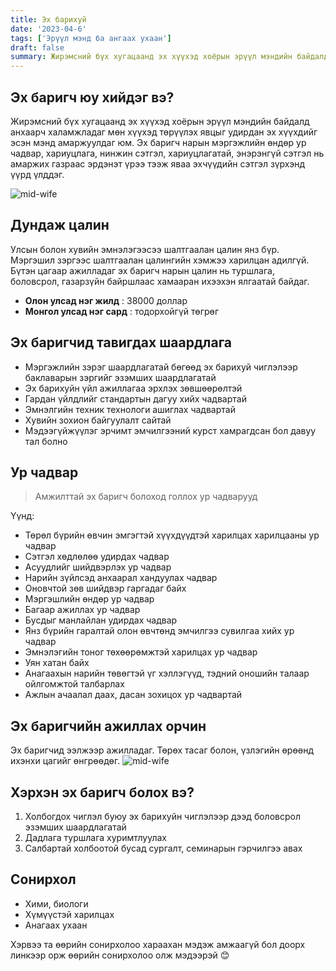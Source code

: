 ```yaml
---
title: Эх барихуй
date: '2023-04-6'
tags: ['Эрүүл мэнд ба ангаах ухаан']
draft: false
summary: Жирэмсний бүх хугацаанд эх хүүхэд хоёрын эрүүл мэндийн байдалд анхаарч халамжладаг мөн хүүхэд төрүүлэх явцыг удирдан эх хүүхдийг эсэн мэнд амаржуулдаг юм. Эх баригч нарын мэргэжлийн өндөр ур чадвар, хариуцлага, нинжин сэтгэл, хариуцлагатай, энэрэнгүй сэтгэл нь амаржих газраас эрдэнэт үрээ тээж яваа эхчүүдийн сэтгэл зүрхэнд үүрд үлддэг.
---
```


## Эх баригч юу хийдэг вэ?

Жирэмсний бүх хугацаанд эх хүүхэд хоёрын эрүүл мэндийн байдалд анхаарч халамжладаг мөн хүүхэд төрүүлэх явцыг удирдан эх хүүхдийг эсэн мэнд амаржуулдаг юм. Эх баригч нарын мэргэжлийн өндөр ур чадвар, хариуцлага, нинжин сэтгэл, хариуцлагатай, энэрэнгүй сэтгэл нь амаржих газраас эрдэнэт үрээ тээж яваа эхчүүдийн сэтгэл зүрхэнд үүрд үлддэг.

![mid-wife](https://images.aspen.edu/wp/uploads/2022/11/Nurse-Midwife-Certification-Everything-You-Need-to-Know-a-picture-of-a-midwife-handing-a-baby-to-a-patient..jpg)

## Дундаж цалин

Улсын болон хувийн эмнэлэгээсээ шалтгаалан цалин янз бүр. Мэргэшил зэргээс шалтгаалан цалингийн хэмжээ харилцан адилгүй. Бүтэн цагаар ажилладаг эх баригч нарын цалин нь туршлага, боловсрол, газарзүйн байршлаас хамааран ихээхэн ялгаатай байдаг.

- **Олон улсад нэг жилд** : 38000 доллар
- **Монгол улсад нэг сард** : тодорхойгүй төгрөг

## Эх баригчид тавигдах шаардлага

- Мэргэжлийн зэрэг шаардлагатай бөгөөд эх барихуй чиглэлээр баклаварын зэргийг эзэмших шаардлагатай
- Эх барихуйн үйл ажиллагаа эрхлэх зөвшөөрөлтэй
- Гардан үйлдлийг стандартын дагуу хийх чадвартай
- Эмнэлгийн техник технологи ашиглах чадвартай
- Хувийн зохион байгуулалт сайтай
- Мэдээгүйжүүлэг эрчимт эмчилгээний курст хамрагдсан бол давуу тал болно

## Ур чадвар

> Амжилттай эх баригч болоход голлох ур чадварууд

Үүнд:

- Төрөл бүрийн өвчин эмгэгтэй хүүхдүүдтэй харилцах харилцааны ур чадвар
- Сэтгэл хөдлөлөө удирдах чадвар
- Асуудлийг шийдвэрлэх ур чадвар
- Нарийн зүйлсэд анхаарал хандуулах чадвар
- Оновчтой зөв шийдвэр гаргадаг байх
- Мэргэшлийн өндөр ур чадвар
- Багаар ажиллах ур чадвар
- Бусдыг манлайлан удирдах чадвар
- Янз бүрийн гаралтай олон өвчтөнд эмчилгээ сувилгаа хийх ур чадвар
- Эмнэлэгийн тоног төхөөрөмжтэй харилцах ур чадвар
- Уян хатан байх
- Анагаахын нарийн төвөгтэй үг хэллэгүүд, тэдний оношийн талаар ойлгомжтой талбарлах
- Ажлын ачаалал даах, дасан зохицох ур чадвартай

## Эх баригчийн ажиллах орчин

Эх баригчид ээлжээр ажилладаг. Төрөх тасаг болон, үзлэгийн өрөөнд ихэнхи цагийг өнгрөөдөг.
![mid-wife](https://upload.wikimedia.org/wikipedia/commons/3/33/Midwife_check-up.jpg)

## Хэрхэн эх баригч болох вэ?

1. Холбогдох чиглэл буюу эх барихуйн чиглэлээр дээд боловсрол эзэмших шаардлагатай
2. Дадлага туршлага хуримтлуулах
3. Салбартай холбоотой бусад сургалт, семинарын гэрчилгээ авах

## Сонирхол

- Хими, биологи
- Хүмүүстэй харилцах
- Анагаах ухаан

Хэрвээ та өөрийн сонирхолоо хараахан мэдэж амжаагүй бол доорх линкээр орж өөрийн сонирхолоо олж мэдээрэй 😊
